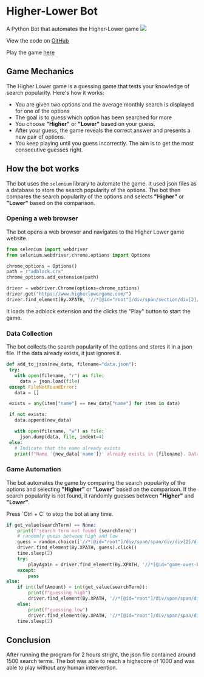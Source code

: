 
# Higher-Lower Bot


A Python Bot that automates the Higher-Lower game
<Image src="/images/highlow.png" width={500} height={250}/>

View the code on [GitHub](https://github.com/kevin-samson/higherlower-bot)

Play the game [here](https://www.higherlowergame.com/)

## Game Mechanics
The Higher Lower game is a guessing game that tests your knowledge of search popularity. Here's how it works:
- You are given two options and the average monthly search is displayed for one of the options
- The goal is to guess which option has been searched for more
- You choose **"Higher"** or **"Lower"** based on your guess.
- After your guess, the game reveals the correct answer and presents a new pair of options.
- You keep playing until you guess incorrectly. The aim is to get the most consecutive guesses right.

## How the bot works
The bot uses the `selenium` library to automate the game. It used json files as a database to store the search popularity of the options. The bot then compares the search popularity of the options and selects **"Higher"** or **"Lower"** based on the comparison.

### Opening a web browser
The bot opens a web browser and navigates to the Higher Lower game website.

```python filename="main.py" copy  {10,4-6}
from selenium import webdriver
from selenium.webdriver.chrome.options import Options

chrome_options = Options()
path = r"adblock.crx"
chrome_options.add_extension(path)

driver = webdriver.Chrome(options=chrome_options)
driver.get("https://www.higherlowergame.com/")
driver.find_element(By.XPATH, '//*[@id="root"]/div/span/section/div[2]/div/button[1]').click()
```
It loads the adblock extension and the clicks the "Play" button to start the game.

### Data Collection
The bot collects the search popularity of the options and stores it in a json file. If the data already exists, it just ignores it.

```python filename="main.py" copy  
def add_to_json(new_data, filename="data.json"):
 try:
   with open(filename, "r") as file:
     data = json.load(file)
 except FileNotFoundError:
   data = []

 exists = any(item["name"] == new_data["name"] for item in data)

 if not exists:
   data.append(new_data)

   with open(filename, "w") as file:
     json.dump(data, file, indent=4) 
 else:
   # Indicate that the name already exists
   print(f"Name '{new_data['name']}' already exists in {filename}. Data not added.")
```

### Game Automation
The bot automates the game by comparing the search popularity of the options and selecting **"Higher"** or **"Lower"** based on the comparison. If the search popularity is not found, it randomly guesses between **"Higher"** and **"Lower"**.

<Callout >
  Press `Ctrl + C` to stop the bot at any time.
</Callout>

```python filename="main.py" copy
if get_value(searchTerm) == None:
    print(f"search term not found {searchTerm}")
    # randomly guess between high and low
    guess = random.choice(['//*[@id="root"]/div/span/span/div/div[2]/div[2]/button[1]', '//*[@id="root"]/div/span/span/div/div[2]/div[2]/button[2]'])
    driver.find_element(By.XPATH, guess).click()
    time.sleep(2)
    try:
        playAgain = driver.find_element(By.XPATH, '//*[@id="game-over-btn"]').click()
    except:
        pass
else:
    if int(leftAmount) < int(get_value(searchTerm)):
        print(f"guessing high")
        driver.find_element(By.XPATH, '//*[@id="root"]/div/span/span/div/div[2]/div[2]/button[1]').click()
    else:
        print(f"guessing low")
        driver.find_element(By.XPATH, '//*[@id="root"]/div/span/span/div/div[2]/div[2]/button[2]').click()
    time.sleep(2)
```
## Conclusion
After running the program for 2 hours stright, the json file contained around 1500 search terms. The bot was able to reach a highscore of 1000 and was able to play without any human intervention.